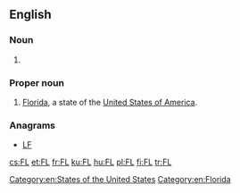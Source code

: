 ==English==

===Noun===
{{en-noun}}

# {{abbreviation of|foreign language|lang=en}}

===Proper noun===
{{en-proper noun}}

# [[Florida]], a state of the [[United States of America]].

===Anagrams===
* [[LF#English|LF]]

[[Category:en:States of the United States]]
[[Category:en:Florida]]

[[cs:FL]]
[[et:FL]]
[[fr:FL]]
[[ku:FL]]
[[hu:FL]]
[[pl:FL]]
[[fi:FL]]
[[tr:FL]]